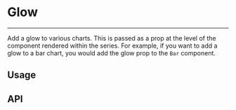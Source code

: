
<Meta title="Docs/Utils/Glow" />

# Glow

---

Add a glow to various charts. This is passed as a prop at the level of the component rendered within the series.
For example, if you want to add a glow to a bar chart, you would add the glow prop to the `Bar` component.

## Usage

<Canvas of={GlowStories.BarGlow} /> 
<Canvas of={GlowStories.ScatterGlow} />
<Canvas of={GlowStories.BubbleGlow} />
<Canvas of={GlowStories.AreaGlow} />

## API

```ts
interface Glow {
  /**
   * The color of the glow.
   */
  color?: string;

  /**
   * The x offset of the glow.
   */
  x?: number;

  /**
   * The y offset of the glow.
   */
  y?: number;

  /**
   * The blur radius of the glow.
   */
  blur?: number;
}
```
